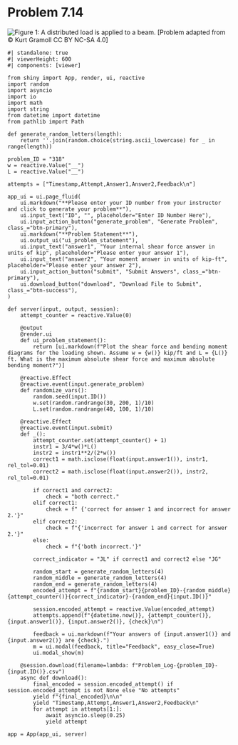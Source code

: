 # Problem 7.14 {.unnumbered}


![Figure 1: A distributed load is applied to a beam.](images/318.png){fig-alt="A distributed load, w, is applied to a beam. The beam is length 2L and the load is applied over length L."}
\[Problem adapted from © Kurt Gramoll CC BY NC-SA 4.0\]

```shinylive-python
#| standalone: true
#| viewerHeight: 600
#| components: [viewer]

from shiny import App, render, ui, reactive
import random
import asyncio
import io
import math
import string
from datetime import datetime
from pathlib import Path

def generate_random_letters(length):
    return ''.join(random.choice(string.ascii_lowercase) for _ in range(length))

problem_ID = "318"
w = reactive.Value("__")
L = reactive.Value("__")

attempts = ["Timestamp,Attempt,Answer1,Answer2,Feedback\n"]

app_ui = ui.page_fluid(
    ui.markdown("**Please enter your ID number from your instructor and click to generate your problem**"),
    ui.input_text("ID", "", placeholder="Enter ID Number Here"),
    ui.input_action_button("generate_problem", "Generate Problem", class_="btn-primary"),
    ui.markdown("**Problem Statement**"),
    ui.output_ui("ui_problem_statement"),
    ui.input_text("answer1", "Your internal shear force answer in units of kip", placeholder="Please enter your answer 1"),
    ui.input_text("answer2", "Your moment answer in units of kip-ft", placeholder="Please enter your answer 2"),
    ui.input_action_button("submit", "Submit Answers", class_="btn-primary"),
    ui.download_button("download", "Download File to Submit", class_="btn-success"),
)

def server(input, output, session):
    attempt_counter = reactive.Value(0)

    @output
    @render.ui
    def ui_problem_statement():
        return [ui.markdown(f"Plot the shear force and bending moment diagrams for the loading shown. Assume w = {w()} kip/ft and L = {L()} ft. What is the maximum absolute shear force and maximum absolute bending moment?")]

    @reactive.Effect
    @reactive.event(input.generate_problem)
    def randomize_vars():
        random.seed(input.ID())
        w.set(random.randrange(30, 200, 1)/10)
        L.set(random.randrange(40, 100, 1)/10)

    @reactive.Effect
    @reactive.event(input.submit)
    def _():
        attempt_counter.set(attempt_counter() + 1)
        instr1 = 3/4*w()*L()
        instr2 = instr1**2/(2*w())
        correct1 = math.isclose(float(input.answer1()), instr1, rel_tol=0.01)
        correct2 = math.isclose(float(input.answer2()), instr2, rel_tol=0.01)
        
        if correct1 and correct2:
            check = "both correct."
        elif correct1:
            check = f" {'correct for answer 1 and incorrect for answer 2.'}"
        elif correct2:
            check = f"{'incorrect for answer 1 and correct for answer 2.'}"
        else:
            check = f"{'both incorrect.'}"
            
        correct_indicator = "JL" if correct1 and correct2 else "JG"

        random_start = generate_random_letters(4)
        random_middle = generate_random_letters(4)
        random_end = generate_random_letters(4)
        encoded_attempt = f"{random_start}{problem_ID}-{random_middle}{attempt_counter()}{correct_indicator}-{random_end}{input.ID()}"

        session.encoded_attempt = reactive.Value(encoded_attempt)
        attempts.append(f"{datetime.now()}, {attempt_counter()}, {input.answer1()}, {input.answer2()}, {check}\n")

        feedback = ui.markdown(f"Your answers of {input.answer1()} and {input.answer2()} are {check}.")
        m = ui.modal(feedback, title="Feedback", easy_close=True)
        ui.modal_show(m)

    @session.download(filename=lambda: f"Problem_Log-{problem_ID}-{input.ID()}.csv")
    async def download():
        final_encoded = session.encoded_attempt() if session.encoded_attempt is not None else "No attempts"
        yield f"{final_encoded}\n\n"
        yield "Timestamp,Attempt,Answer1,Answer2,Feedback\n"
        for attempt in attempts[1:]:
            await asyncio.sleep(0.25)
            yield attempt

app = App(app_ui, server)
```
